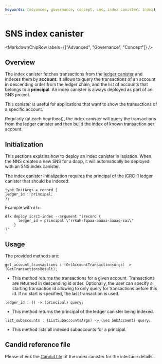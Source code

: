 ```yaml
---
keywords: [advanced, governance, concept, sns, index canister, index]
---
```



# SNS index canister

<MarkdownChipRow labels={["Advanced", "Governance", "Concept"]} />

## Overview
The index canister fetches transactions from the [ledger canister](ledger-integration.mdx) and indexes them by **account**.
It allows to query the transactions of an account in descending order from the ledger chain, and the list of accounts that belongs to a **principal**.
An index canister is always deployed as part of an SNS project.

This canister is useful for applications that want to show the transactions of a specific account.

Regularly (at each heartbeat), the index canister will query the transactions from
the ledger canister and then build the index of known transaction per account.

## Initialization

This sections explains how to deploy an index canister in isolation.
When the NNS creates a new SNS for a dapp, it will automatically be deployed with an SNS index canister.

The index canister initialization requires the principal of the ICRC-1 ledger canister that should be indexed:

```
type InitArgs = record {
ledger_id : principal;
};
```

Example with `dfx`:

```shell
dfx deploy icrc1-index --argument "(record {
      ledger_id = principal \"rrkah-fqaaa-aaaaa-aaaaq-cai\"
    }
)"
```

## Usage

The provided methods are:

```
get_account_transactions : (GetAccountTransactionsArgs) -> (GetTransactionsResult);
```
- This method returns the transactions for a given account. Transactions are returned in descending id order.
Optionally, the user can specify a starting transaction id allowing to only query for transactions before this id. If no start is specified, the last transaction is used.

```
ledger_id : () -> (principal) query;
```
- This method returns the principal of the ledger canister being indexed.

```
list_subaccounts : (ListSubaccountsArgs) -> (vec SubAccount) query;
```
- This method lists all indexed subaccounts for a principal.

## Candid reference file

Please check the [Candid file](https://gitlab.com/dfinity-lab/public/ic/-/blob/master/rs/rosetta-api/icrc1/index/index.did) of the index canister for the interface details.
